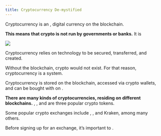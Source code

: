 ```yaml
---
title: Cryptocurrency De-mystified
---
```


Cryptocurrency is an <Nutshell glossaryEntry="content/glossary/Intangible.mdx" children="intangible" />, digital currency on the blockchain.

**This means that crypto is not run by governments or banks.** It is <Nutshell glossaryEntry="content/glossary/Decentralized.mdx" children="decentralized." />

![](/assets/decentralized-01.jpg)

Cryptocurrency relies on <Nutshell glossaryEntry="content/glossary/blockchain.mdx" children="blockchain" /> technology to be secured, transferred, and created.

Without the blockchain, crypto would not exist. For that reason, cryptocurrency is a <Nutshell glossaryEntry="content/glossary/peer_to_peer.mdx" children="peer-to-peer (P2P)" /> system.

Cryptocurrency is stored on the blockchain, accessed via crypto wallets, and can be bought with <Nutshell glossaryEntry="content/glossary/fiat.mdx" children="FIAT" /> on <Nutshell glossaryEntry="content/glossary/crypto_exchange.mdx" children="crypto exchanges" />.

**There are many kinds of cryptocurrencies, residing on different blockchains.** <Nutshell glossaryEntry="content/glossary/bitcoin.mdx" children="Bitcoin" />, <Nutshell glossaryEntry="content/glossary/ethereum.mdx" children="Ethereum" />, and <Nutshell glossaryEntry="content/glossary/solana.mdx" children="Solana" /> are three popular crypto tokens.

Some popular crypto exchanges include <Nutshell glossaryEntry="content/glossary/coinbase.mdx" children="Coinbase" />, <Nutshell glossaryEntry="content/glossary/binance.mdx" children="Binance" />, and Kraken, among many others.

Before signing up for an exchange, it’s important to <Nutshell glossaryEntry="content/glossary/dyor.mdx" children="DYOR" />.
